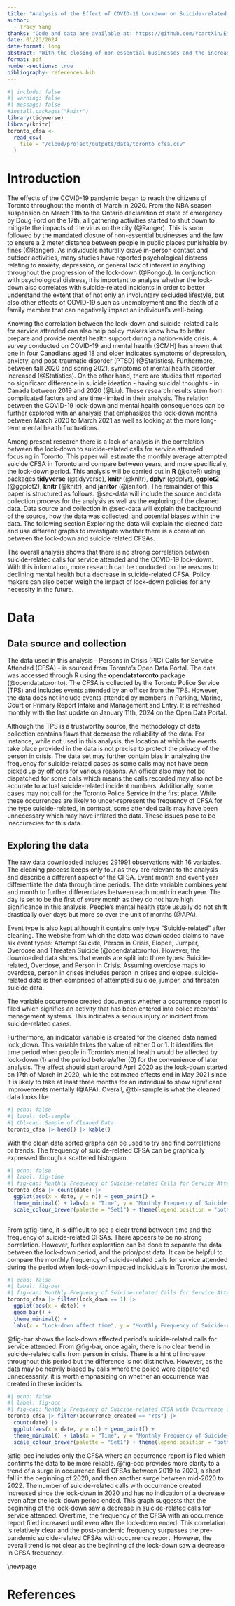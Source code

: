 ```yaml
---
title: "Analysis of the Effect of COVID-19 Lockdown on Suicide-related Calls for Service Attended (CFSA) in Toronto"
author: 
  - Tracy Yang
thanks: "Code and data are available at: https://github.com/YcartXin/Effect-of-COVID-Lockdown-on-Attempted-Suicide-CFSA-Analysis."
date: 01/23/2024
date-format: long
abstract: "With the closing of non-essential businesses and the increased social restrictions of the COVID-19 pandemic from March 2020 in Toronto, many Canadian's mental health were reported to have been affected negatively. This analysis seeks to find a correlation between the COVID-19 lock-down and the suicide-related calls for service attended (CFSA) in Toronto due to the psychological distress incited by the lock-down. However, although the frequency of suicide-related CFSAs increased during the lock-down period, the analysis does not show a strong correlation between the two variables, especially when compared to pre-pandemic frequencies. This signifies that the lock-down was not an important motivation for suicide-related incidents in Toronto during the pandemic period."
format: pdf
number-sections: true
bibliography: references.bib
---
```


```r
#| include: false
#| warning: false
#| message: false
#install.packages("knitr")
library(tidyverse)
library(knitr)
toronto_cfsa <-
  read_csv(
    file = "/cloud/project/outputs/data/toronto_cfsa.csv"
  )
```

# Introduction

The effects of the COVID-19 pandemic began to reach the citizens of Toronto throughout the month of March in 2020. From the NBA season suspension on March 11th to the Ontario declaration of state of emergency by Doug Ford on the 17th, all gathering activities started to shut down to mitigate the impacts of the virus on the city (@Ranger). This is soon followed by the mandated closure of non-essential businesses and the law to ensure a 2 meter distance between people in public places punishable by fines (@Ranger). As individuals naturally crave in-person contact and outdoor activities, many studies have reported psychological distress relating to anxiety, depression, or general lack of interest in anything throughout the progression of the lock-down (@Pongou). In conjunction with psychological distress, it is important to analyse whether the lock-down also correlates with suicide-related incidents in order to better understand the extent that of not only an involuntary secluded lifestyle, but also other effects of COVID-19 such as unemployment and the death of a family member that can negatively impact an individual's well-being.

Knowing the correlation between the lock-down and suicide-related calls for service attended can also help policy makers know how to better prepare and provide mental health support during a nation-wide crisis. A survey conducted on COVID-19 and mental health (SCMH) has shown that one in four Canadians aged 18 and older indicates symptoms of depression, anxiety, and post-traumatic disorder (PTSD) (@Statistics). Furthermore, between fall 2020 and spring 2021, symptoms of mental health disorder increased (@Statistics). On the other hand, there are studies that reported no significant difference in suicide ideation - having suicidal thoughts - in Canada between 2019 and 2020 (@Liu). These research results stem from complicated factors and are time-limited in their analysis. The relation between the COVID-19 lock-down and mental health consequences can be further explored with an analysis that emphasizes the lock-down months between March 2020 to March 2021 as well as looking at the more long-term mental health fluctuations.

Among present research there is a lack of analysis in the correlation between the lock-down to suicide-related calls for service attended focusing in Toronto. This paper will estimate the monthly average attempted suicide CFSA in Toronto and compare between years, and more specifically, the lock-down period. This analysis will be carried out in **R** (@citeR) using packages **tidyverse** (@tidyverse), **knitr** (@knitr), **dplyr** (@dplyr), **ggplot2** (@ggplot2), **knitr** (@knitr), and **janitor** (@janitor). The remainder of this paper is structured as follows. @sec-data will include the source and data collection process for the analysis as well as the exploring of the cleaned data. Data source and collection in @sec-data will explain the background of the source, how the data was collected, and potential biases within the data. The following section Exploring the data will explain the cleaned data and use different graphs to investigate whether there is a correlation between the lock-down and suicide related CFSAs.

The overall analysis shows that there is no strong correlation between suicide-related calls for service attended and the COVID-19 lock-down. With this information, more research can be conducted on the reasons to declining mental health but a decrease in suicide-related CFSA. Policy makers can also better weigh the impact of lock-down policies for any necessity in the future.


# Data {#sec-data}

## Data source and collection

The data used in this analysis - Persons in Crisis (PIC) Calls for Service Attended (CFSA) - is sourced from Toronto's Open Data Portal. The data was accessed through R using the **opendatatoronto** package (@opendatatoronto). The CFSA is collected by the Toronto Police Service (TPS) and includes events attended by an officer from the TPS. However, the data does not include events attended by members in Parking, Marine, Court or Primary Report Intake and Management and Entry. It is refreshed monthly with the last update on January 11th, 2024 on the Open Data Portal.

Although the TPS is a trustworthy source, the methodology of data collection contains flaws that decrease the reliability of the data. For instance, while not used in this analysis, the location at which the events take place provided in the data is not precise to protect the privacy of the person in crisis. The data set may further contain bias in analyzing the frequency for suicide-related cases as some calls may not have been picked up by officers for various reasons. An officer also may not be dispatched for some calls which means the calls recorded may also not be accurate to actual suicide-related incident numbers. Additionally, some cases may not call for the Toronto Police Service in the first place. While these occurrences are likely to under-represent the frequency of CFSA for the type suicide-related, in contrast, some attended calls may have been unnecessary which may have inflated the data. These issues pose to be inaccuracies for this data.

## Exploring the data

The raw data downloaded includes 291991 observations with 16 variables. The cleaning process keeps only four as they are relevant to the analysis and describe a different aspect of the CFSA. Event month and event year differentiate the data through time periods. The date variable combines year and month to further differentiates between each month in each year. The day is set to be the first of every month as they do not have high significance in this analysis. People's mental health state usually do not shift drastically over days but more so over the unit of months (@APA). 

Event type is also kept although it contains only type "Suicide-related" after cleaning. The website from which the data was downloaded claims to have six event types: Attempt Suicide, Person in Crisis, Elopee, Jumper, Overdose and Threaten Suicide (@opendatatoronto). However, the downloaded data shows that events are split into three types: Suicide-related, Overdose, and Person in Crisis. Assuming overdose maps to overdose, person in crises includes person in crises and elopee, suicide-related data is then comprised of attempted suicide, jumper, and threaten suicide data. 

The variable occurrence created documents whether a occurrence report is filed which signifies an activity that has been entered into police records' management systems. This indicates a serious injury or incident from suicide-related cases. 

Furthermore, an indicator variable is created for the cleaned data named lock_down. This variable takes the value of either 0 or 1. It identifies the time period when people in Toronto's mental health would be affected by lock-down (1) and the period before/after (0) for the convenience of later analysis. The affect should start around April 2020 as the lock-down started on 17th of March in 2020, while the estimated effects end in May 2021 since it is likely to take at least three months for an individual to show significant improvements mentally (@APA). Overall, @tbl-sample is what the cleaned data looks like.


```r
#| echo: false
#| label: tbl-sample
#| tbl-cap: Sample of Cleaned Data
toronto_cfsa |> head() |> kable()
```


With the clean data sorted graphs can be used to try and find correlations or trends. The frequency of suicide-related CFSA can be graphically expressed through a scattered histogram.
```r
#| echo: false
#| label: fig-time
#| fig-cap: Monthly Frequency of Suicide-related Calls for Service Attended over Time
toronto_cfsa |> count(date) |>
  ggplot(aes(x = date, y = n)) + geom_point() + 
  theme_minimal() + labs(x = "Time", y = "Monthly Frequency of Suicide-related CFSA") + 
  scale_colour_brewer(palette = "Set1") + theme(legend.position = "bottom")
  
```
From @fig-time, it is difficult to see a clear trend between time and the 
frequency of suicide-related CFSAs. There appears to be no strong correlation. However, further exploration can be done to separate the data between the lock-down period, and the prior/post data. It can be helpful to compare the monthly frequency of suicide-related calls for service attended during the period when lock-down impacted individuals in Toronto the most.

```r
#| echo: false
#| label: fig-bar
#| fig-cap: Monthly Frequency of Suicide-related Calls for Service Attended over Lock-down Related Time
toronto_cfsa |> filter(lock_down == 1) |> 
  ggplot(aes(x = date)) +
  geom_bar() +
  theme_minimal() +
  labs(x = "Lock-down affect time", y = "Monthly Frequency of Suicide-related CFSA" )
```
@fig-bar shows the lock-down affected period's suicide-related calls for service attended. From @fig-bar, once again, there is no clear trend in suicide-related calls from person in crisis. There is a hint of increase throughout this period but the difference is not distinctive. However, as the data may be heavily biased by calls where the police were dispatched unnecessarily, it is worth emphasizing on whether an occurrence was created in these incidents.

```r
#| echo: false
#| label: fig-occ
#| fig-cap: Monthly Frequency of Suicide-related CFSA with Occurrence over Time
toronto_cfsa |> filter(occurrence_created == "Yes") |>
  count(date) |>
  ggplot(aes(x = date, y = n)) + geom_point() + 
  theme_minimal() + labs(x = "Time", y = "Monthly Frequency of Suicide-related CFSA") + 
  scale_colour_brewer(palette = "Set1") + theme(legend.position = "bottom")
```
@fig-occ includes only the CFSA where an occurrence report is filed which confirms the data to be more reliable. @fig-occ provides more clarity to a trend of a surge in occurrence filed CFSAs between 2019 to 2020, a short fall in the beginning of 2020, and then another surge between mid-2020 to 2022. The number of suicide-related calls with occurrence created increased since the lock-down in 2020 and has no indication of a decrease even after the lock-down period ended. This graph suggests that the beginning of the lock-down saw a decrease in suicide-related calls for service attended. Overtime, the frequency of the CFSA with an occurrence report filed increased until even after the lock-down ended. This correlation is relatively clear and the post-pandemic frequency surpasses the pre-pandemic suicide-related CFSAs with occurrence report. However, the overall trend is not clear as the beginning of the lock-down saw a decrease in CFSA frequency.


\\newpage


# References
